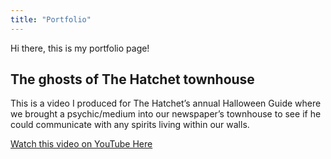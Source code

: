 ```yaml
---
title: "Portfolio"
---
```


Hi there, this is my portfolio page!

## The ghosts of The Hatchet townhouse

This is a video I produced for The Hatchet's annual Halloween Guide where we brought a psychic/medium into our newspaper's townhouse to see if he could communicate with any spirits living within our walls.

[Watch this video on YouTube Here](https://www.youtube.com/watch?v=ukJiyXG6t58&t=1s)
